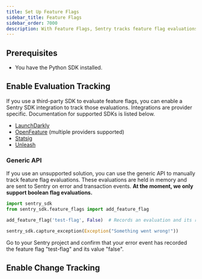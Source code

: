 ```yaml
---
title: Set Up Feature Flags
sidebar_title: Feature Flags
sidebar_order: 7000
description: With Feature Flags, Sentry tracks feature flag evaluations in your application, keeps an audit log of feature flag changes, and reports any suspicious updates that may have caused an error.
---
```


<PlatformContent includePath="feature-flags/prerelease-alert" />

## Prerequisites

* You have the <PlatformLink to="/">Python SDK installed</PlatformLink>.

## Enable Evaluation Tracking

If you use a third-party SDK to evaluate feature flags, you can enable a Sentry SDK integration to track those evaluations. Integrations are provider specific. Documentation for supported SDKs is listed below.

- [LaunchDarkly](/platforms/python/integrations/launchdarkly/)
- [OpenFeature](/platforms/python/integrations/openfeature/) (multiple providers supported)
- [Statsig](/platforms/python/integrations/statsig/)
- [Unleash](/platforms/python/integrations/unleash/)

### Generic API
If you use an unsupported solution, you can use the generic API to manually track feature flag evaluations. These evaluations are held in memory and are sent to Sentry on error and transaction events. **At the moment, we only support boolean flag evaluations.**

```python
import sentry_sdk
from sentry_sdk.feature_flags import add_feature_flag

add_feature_flag('test-flag', False)  # Records an evaluation and its result.

sentry_sdk.capture_exception(Exception("Something went wrong!"))
```

Go to your Sentry project and confirm that your error event has recorded the feature flag "test-flag" and its value "false".

## Enable Change Tracking

<PlatformContent includePath="feature-flags/change-tracking-list" />
